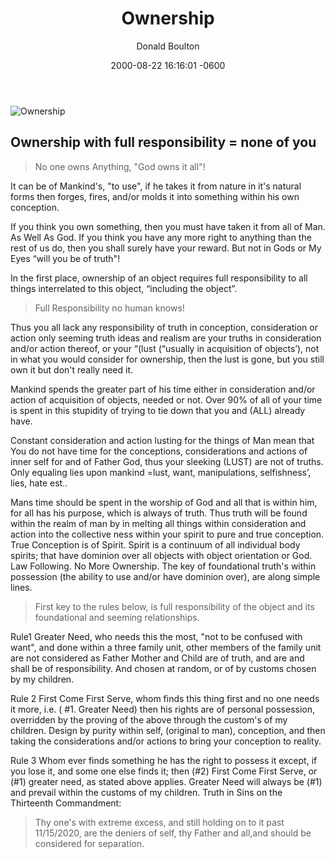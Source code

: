 ﻿---
title: "Ownership"
date: 2000-08-22 16:16:01 -0600
last_modified_at: 2018-07-10T12:42:38-04:00
search: true
author: Donald Boulton
tags:
  - Ownership
category:
  - Creation
github_editme_path: donaldboulton/bibwoe.com/blob/master/content/posts/2000-08-22-post-Ownership.md
---


![Ownership](./ownership-law.png)

<GitHubButtons />

## Ownership with full responsibility = none of you

> No one owns Anything, "God owns it all"!

It can be of Mankind's, "to use", if he takes it from nature in it's natural forms then forges, fires, and/or molds it into something within his own conception. 

If you think you own something, then you must have taken it from all of Man. As Well As God. If you think you have any more right to anything than the rest of us do, then you shall surely have your reward. But not in Gods or My Eyes “will you be of truth"!

In the first place, ownership of an object requires full responsibility to all things interrelated to this object, “including the object”.

> Full Responsibility no human knows!

Thus you all lack any responsibility of truth in conception, consideration or action only seeming truth ideas and realism are your truths in consideration and/or action thereof, or your “(lust (“usually in acquisition of objects’), not in what you would consider for ownership, then the lust is gone, but you still own it but don't really need it. 

Mankind spends the greater part of his time either in consideration and/or action of acquisition of objects, needed or not. Over 90% of all of your time is spent in this stupidity of trying to tie down that you and (ALL) already have.

Constant consideration and action lusting for the things of Man mean that You do not have time for the conceptions, considerations and actions of inner self for and of Father God, thus your sleeking (LUST) are not of truths. Only equaling lies upon mankind =lust, want, manipulations, selfishness’, lies, hate est..

Mans time should be spent in the worship of God and all that is within him, for all has his purpose, which is always of truth. Thus truth will be found within the realm of man by in melting all things within consideration and action into the collective ness within your spirit to pure and true conception. True Conception is of Spirit. Spirit is a continuum of all individual body spirits; that have dominion over all objects with object orientation or God. Law Following. No More Ownership. The key of foundational truth's within possession (the ability to use and/or have dominion over), are along simple lines.

> First key to the rules below, is full responsibility of the object and its foundational and seeming relationships. 

Rule1 Greater Need, who needs this the most, "not to be confused with want", and done within a three family unit, other members of the family unit are not considered as Father Mother and Child are of truth, and are and shall be of responsibility. And chosen at random, or of by customs chosen by my children. 

Rule 2 First Come First Serve, whom finds this thing first and no one needs it more, i.e. ( #1\. Greater Need) then his rights are of personal possession, overridden by the proving of the above through the custom's of my children. Design by purity within self, (original to man), conception, and then taking the considerations and/or actions to bring your conception to reality.

Rule 3 Whom ever finds something he has the right to possess it except, if you lose it, and some one else finds it; then (#2) First Come First Serve, or (#1) greater need, as stated above applies. Greater Need will always be (#1) and prevail within the customs of my children. Truth in Sins on the Thirteenth Commandment:

> Thy one's with extreme excess, and still holding on to it past 11/15/2020, are the deniers of self, thy Father and all,and should be considered for separation.

<Comments />
